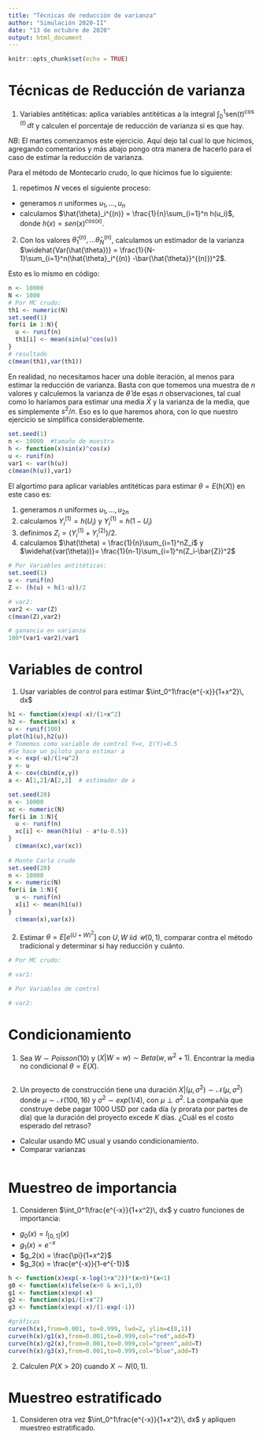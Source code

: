 ```yaml
---
title: "Técnicas de reducción de varianza"
author: "Simulación 2020-II"
date: "13 de octubre de 2020"
output: html_document
---
```


```r
knitr::opts_chunk$set(echo = TRUE)
```

# Técnicas de Reducción de varianza

1. Variables antitéticas: aplica variables antitéticas a la integral $\int_0^1 \mbox{sen}(t)^{\cos(t)}\, dt$ y calculen el porcentaje de reducción de varianza si es que hay.


_NB_: El martes comenzamos este ejercicio. Aquí dejo tal cual lo que hicimos, agregando comentarios y más abajo pongo otra manera de hacerlo para el caso de estimar la reducción de varianza. 

Para el método de Montecarlo crudo, lo que hicimos fue lo siguiente:

1. repetimos $N$ veces el siguiente proceso:
  - generamos $n$ uniformes $u_1,\ldots, u_n$
  - calculamos $\hat{\theta}_i^{(n)} = \frac{1}{n}\sum_{i=1}^n h(u_i)$, donde $h(x) = sen(x)^{cos(x)}$.

2. Con los valores $\hat{\theta}_1^{(n)},...\hat{\theta}_N^{(n)}$, calculamos un estimador de la varianza $\widehat{Var(\hat{\theta})} = \frac{1}{N-1}\sum_{i=1}^n(\hat{\theta}_i^{(n)} -\bar{\hat{\theta}}^{(n)})^2$.

Esto es lo mismo en código:

```r
n <- 10000 
N <- 1000
# Por MC crudo:
th1 <- numeric(N)
set.seed(1)
for(i in 1:N){
  u <- runif(n)
  th1[i] <- mean(sin(u)^cos(u))
}
# resultado
c(mean(th1),var(th1))
```

En realidad, no necesitamos hacer una doble iteración, al menos para estimar la reducción de varianza. Basta con que tomemos una muestra de $n$ valores y calculemos la varianza de $\hat{\theta}$ de esas $n$ observaciones, tal cual como lo haríamos para estimar una media $\bar{X}$ y la varianza de la media, que es simplemente $s^2/n$. Eso es lo que haremos ahora, con lo que nuestro ejercicio se simplifica considerablemente. 

```r
set.seed(1)
n <- 10000  #tamaño de muestra
h <- function(x)sin(x)^cos(x)
u <- runif(n)
var1 <- var(h(u))
c(mean(h(u)),var1)

```

El algortimo para aplicar variables antitéticas para estimar $\theta = E(h(X))$ en este caso es:

1. generamos $n$ uniformes $u_1,\ldots, u_{2n}$
2. calculamos $Y_i^{(1)} =h(U_i)$ y $Y_i^{(1)} =h(1-U_i)$
3. definimos $Z_i = (Y_i^{(1)} + Y_i^{(2)})/2$.
4. calculamos $\hat(\theta) = \frac{1}{n}\sum_{i=1}^nZ_i$ y $\widehat{var(\theta))}= \frac{1}{n-1}\sum_{i=1}^n(Z_i-\bar{Z})^2$


```r
# Por Variables antitéticas:
set.seed(1)
u <- runif(n)
Z <- (h(u) + h(1-u))/2

# var2:
var2 <- var(Z)
c(mean(Z),var2)

# ganancia en varianza
100*(var1-var2)/var1
```


# Variables de control

1. Usar variables de control para estimar $\int_0^1\frac{e^{-x}}{1+x^2}\, dx$

```r
h1 <- function(x)exp(-x)/(1+x^2)
h2 <- function(x) x 
u <- runif(100)
plot(h1(u),h2(u))
# Tomemos como variable de control Y=x, E(Y)=0.5
#Se hace un piloto para estimar a
x <- exp(-u)/(1+u^2)
y <- u
A <- cov(cbind(x,y))
a <- A[1,2]/A[2,2]  # estimador de a

set.seed(20)
n <- 10000
xc <- numeric(N)
for(i in 1:N){
  u <- runif(n)
  xc[i] <- mean(h1(u) - a*(u-0.5))
}  
  c(mean(xc),var(xc))
  
# Monte Carlo crudo
set.seed(20)
n <- 10000
x <- numeric(N)
for(i in 1:N){
  u <- runif(n)
  x[i] <- mean(h1(u))
}  
  c(mean(x),var(x))

```

2. Estimar $\theta = E\left[e^{(U+W)^2}\right]$ con $U,W$ iid $\mathcal{U}(0,1)$, comparar contra el método tradicional y determinar si hay reducción y cuánto. 

```r
# Por MC crudo:

# var1:

# Por Variables de control

# var2:
```

# Condicionamiento

1. Sea $W\sim Poisson(10)$ y $(X|W=w) \sim Beta(w,w^2+1)$. Encontrar la media no condicional $\theta = E(X)$.

```r

```

2. Un proyecto de construcción tiene una duración $X|(\mu,\sigma^2) \sim \mathcal{N}(\mu,\sigma^2)$ donde $\mu \sim \mathcal{N}(100,16)$ y $\sigma^2\sim exp(1/4)$, con $\mu \perp  \sigma^2$. La compañía que construye debe pagar 1000 USD por cada día (y prorata por partes de día) que la duración del proyecto excede $K$ días. ¿Cuál es el costo esperado del retraso?

- Calcular usando MC usual y usando condicionamiento.
- Comparar varianzas

```r

```

# Muestreo de importancia
1. Consideren $\int_0^1\frac{e^{-x}}{1+x^2}\, dx$ y cuatro funciones de importancia:

- $g_0(x) = I_{[0,1]}(x)$
- $g_1(x) = e^{-x}$
- $g_2(x) = \frac{\pi}{1+x^2}$
- $g_3(x) = \frac{e^{-x}}{1-e^{-1}}$

```r
h <- function(x)exp(-x-log(1+x^2))*(x>0)*(x<1)
g0 <- function(x)ifelse(x>0 & x<1,1,0)
g1 <- function(x)exp(-x)
g2 <- function(x)pi/(1+x^2)
g3 <- function(x)exp(-x)/(1-exp(-1))

#gráficas
curve(h(x),from=0.001, to=0.999, lwd=2, ylim=c(0,1))
curve(h(x)/g1(x),from=0.001,to=0.999,col="red",add=T)
curve(h(x)/g2(x),from=0.001,to=0.999,col="green",add=T)
curve(h(x)/g3(x),from=0.001,to=0.999,col="blue",add=T)
```

2. Calculen $P(X>20)$ cuando $X\sim N(0,1)$.


# Muestreo estratificado

1. Consideren otra vez $\int_0^1\frac{e^{-x}}{1+x^2}\, dx$ y apliquen muestreo estratificado. 

```r

```

